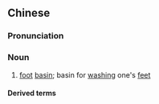 {{also|脚盆}}
==Chinese==
{{zh-forms|s=脚盆}}

===Pronunciation===
{{zh-pron
|m=jiǎopén,er=y
|h=pfs=kiok-phùn
|cat=n
}}

===Noun===
{{zh-noun}}

# [[foot]] [[basin]]; basin for [[wash]]ing one's [[feet]]

====Derived terms====
{{zh-der|腳盆族}}